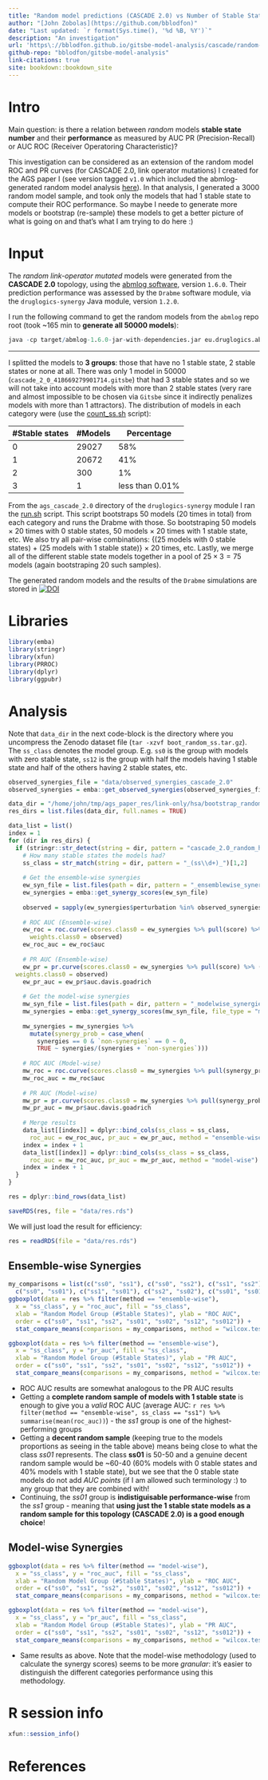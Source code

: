 ```yaml
---
title: "Random model predictions (CASCADE 2.0) vs Number of Stable States"
author: "[John Zobolas](https://github.com/bblodfon)"
date: "Last updated: `r format(Sys.time(), '%d %B, %Y')`"
description: "An investigation"
url: 'https\://bblodfon.github.io/gitsbe-model-analysis/cascade/random-model-ss/index.html'
github-repo: "bblodfon/gitsbe-model-analysis"
link-citations: true
site: bookdown::bookdown_site
---
```


# Intro {-}

:::{.green-box}
Main question: is there a relation between *random* models **stable state number** and their **performance** as measured by AUC PR (Precision-Recall) or AUC ROC (Receiver Operatoring Characteristic)?
:::

This investigation can be considered as an extension of the random model ROC and PR curves (for CASCADE 2.0, link operator mutations) I created for the AGS paper I (see version tagged `v1.0` which included the abmlog-generated random model analysis [here](https://github.com/bblodfon/ags-paper-1/releases/tag/v1.0)).
In that analysis, I generated a $3000$ random model sample, and took only the models that had 1 stable state to compute their ROC performance. 
So maybe I neede to generate more models or bootstrap (re-sample) these models to get a better picture of what is going on and that's what I am trying to do here :)

# Input {-}

The *random link-operator mutated* models were generated from the **CASCADE 2.0** topology, using the [abmlog software](https://github.com/druglogics/abmlog), version `1.6.0`.
Their prediction performance was assessed by the `Drabme` software module, via the `druglogics-synergy` Java module, version `1.2.0`.

I run the following command to get the random models from the `abmlog` repo root (took ~165 min to **generate all $50000$ models**):
```r
java -cp target/abmlog-1.6.0-jar-with-dependencies.jar eu.druglogics.abmlog.RandomBooleanModelGenerator --file=test/cascade_2_0.sif --num=50000
```

---

I splitted the models to **3 groups**: those that have no 1 stable state, 2 stable states or none at all.
There was only 1 model in $50000$ (`cascade_2_0_418669279901714.gitsbe`) that had 3 stable states and so we will not take into account models with more than 2 stable states (very rare and almost impossible to be chosen via `Gitsbe` since it indirectly penalizes models with more than 1 attractors).
The distribution of models in each category were (use the [count_ss.sh](https://raw.githubusercontent.com/bblodfon/gitsbe-model-analysis/master/cascade/random-model-ss/data/count_ss.sh) script):

| #Stable states | #Models | Percentage |
|---|---|---|
| 0 | 29027 | 58% |
| 1 | 20672 | 41% |
| 2 | 300   | 1%  |
| 3 | 1     | less than 0.01%  |

From the `ags_cascade_2.0` directory of the `druglogics-synergy` module I ran the [run.sh](https://raw.githubusercontent.com/bblodfon/gitsbe-model-analysis/master/cascade/random-model-ss/data/run.sh) script.
This script bootstraps $50$ models ($20$ times in total) from each category and runs the Drabme with those.
So bootstraping $50$ models $\times \text{ }20$ times with 0 stable states, $50$ models $\times \text{ }20$ times with 1 stable state, etc.
We also try all pair-wise combinations: {($25$ models with 0 stable states) + ($25$ models with 1 stable state)} $\times\text{ }20$ times, etc.
Lastly, we merge all of the different stable state models together in a pool of $25\times3=75$ models (again bootstraping $20$ such samples).

:::{.orange-box}
The generated random models and the results of the `Drabme` simulations are stored in 
[![DOI](https://zenodo.org/badge/DOI/10.5281/zenodo.3932382.svg)](https://doi.org/10.5281/zenodo.3932382)
:::

# Libraries {-}

```r
library(emba)
library(stringr)
library(xfun)
library(PRROC)
library(dplyr)
library(ggpubr)
```

# Analysis {-}

Note that `data_dir` in the next code-block is the directory where you uncompress the Zenodo dataset file (`tar -xzvf boot_random_ss.tar.gz`).
The `ss_class` denotes the model group.
E.g. `ss0` is the group with models with zero stable state, `ss12` is the group with half the models having 1 stable state and half of the others having 2 stable states, etc.

```r
observed_synergies_file = "data/observed_synergies_cascade_2.0"
observed_synergies = emba::get_observed_synergies(observed_synergies_file)

data_dir = "/home/john/tmp/ags_paper_res/link-only/hsa/bootstrap_random_ss"
res_dirs = list.files(data_dir, full.names = TRUE)

data_list = list()
index = 1
for (dir in res_dirs) {
  if (stringr::str_detect(string = dir, pattern = "cascade_2.0_random_hsa_ss")) {
    # How many stable states the models had?
    ss_class = str_match(string = dir, pattern = "_(ss\\d+)_")[1,2]
    
    # Get the ensemble-wise synergies
    ew_syn_file = list.files(path = dir, pattern = "_ensemblewise_synergies.tab", full.names = TRUE)
    ew_synergies = emba::get_synergy_scores(ew_syn_file)
    
    observed = sapply(ew_synergies$perturbation %in% observed_synergies, as.integer)
    
    # ROC AUC (Ensemble-wise)
    ew_roc = roc.curve(scores.class0 = ew_synergies %>% pull(score) %>% (function(x) {-x}), 
      weights.class0 = observed)
    ew_roc_auc = ew_roc$auc
    
    # PR AUC (Ensemble-wise)
    ew_pr = pr.curve(scores.class0 = ew_synergies %>% pull(score) %>% (function(x) {-x}), 
  weights.class0 = observed)
    ew_pr_auc = ew_pr$auc.davis.goadrich
    
    # Get the model-wise synergies
    mw_syn_file = list.files(path = dir, pattern = "_modelwise_synergies.tab", full.names = TRUE)
    mw_synergies = emba::get_synergy_scores(mw_syn_file, file_type = "modelwise")
    
    mw_synergies = mw_synergies %>% 
      mutate(synergy_prob = case_when(
        synergies == 0 & `non-synergies` == 0 ~ 0, 
        TRUE ~ synergies/(synergies + `non-synergies`)))
    
    # ROC AUC (Model-wise)
    mw_roc = roc.curve(scores.class0 = mw_synergies %>% pull(synergy_prob), weights.class0 = observed)
    mw_roc_auc = mw_roc$auc
    
    # PR AUC (Model-wise)
    mw_pr = pr.curve(scores.class0 = mw_synergies %>% pull(synergy_prob), weights.class0 = observed)
    mw_pr_auc = mw_pr$auc.davis.goadrich
    
    # Merge results
    data_list[[index]] = dplyr::bind_cols(ss_class = ss_class, 
      roc_auc = ew_roc_auc, pr_auc = ew_pr_auc, method = "ensemble-wise")
    index = index + 1
    data_list[[index]] = dplyr::bind_cols(ss_class = ss_class, 
      roc_auc = mw_roc_auc, pr_auc = mw_pr_auc, method = "model-wise")
    index = index + 1
  }
}

res = dplyr::bind_rows(data_list)

saveRDS(res, file = "data/res.rds")
```

We will just load the result for efficiency:
```r
res = readRDS(file = "data/res.rds")
```

## Ensemble-wise Synergies {-}

```r
my_comparisons = list(c("ss0", "ss1"), c("ss0", "ss2"), c("ss1", "ss2"), 
  c("ss0", "ss01"), c("ss1", "ss01"), c("ss2", "ss02"), c("ss01", "ss012"),  c("ss12", "ss012"))
ggboxplot(data = res %>% filter(method == "ensemble-wise"), 
  x = "ss_class", y = "roc_auc", fill = "ss_class",
  xlab = "Random Model Group (#Stable States)", ylab = "ROC AUC",
  order = c("ss0", "ss1", "ss2", "ss01", "ss02", "ss12", "ss012")) + 
  stat_compare_means(comparisons = my_comparisons, method = "wilcox.test", label = "p.signif")

ggboxplot(data = res %>% filter(method == "ensemble-wise"),
  x = "ss_class", y = "pr_auc", fill = "ss_class", 
  xlab = "Random Model Group (#Stable States)", ylab = "PR AUC",
  order = c("ss0", "ss1", "ss2", "ss01", "ss02", "ss12", "ss012")) +
  stat_compare_means(comparisons = my_comparisons, method = "wilcox.test", label = "p.signif")
```

- ROC AUC results are somewhat analogous to the PR AUC results
- Getting a **complete random sample of models with 1 stable state** is enough to give you a *valid* ROC AUC (average AUC: `r res %>% filter(method == "ensemble-wise", ss_class == "ss1") %>% summarise(mean(roc_auc))`) - the *ss1* group is one of the highest-performing groups
- Getting a **decent random sample** (keeping true to the models proportions as seeing in the table above) means being close to what the class *ss01* represents.
The class **ss01** is 50-50 and a genuine decent random sample would be ~60-40 (60% models with 0 stable states and 40% models with 1 stable state), but we see that the 0 stable state models do not add *AUC points* (if I am allowed such terminology :) to any group that they are combined with!
- Continuing, the *ss01* group is **indistiguisable performance-wise** from the *ss1* group - meaning that **using just the $1$ stable state models as a random sample for this topology (CASCADE 2.0) is a good enough choice**!

## Model-wise Synergies {-}

```r
ggboxplot(data = res %>% filter(method == "model-wise"),
  x = "ss_class", y = "roc_auc", fill = "ss_class",
  xlab = "Random Model Group (#Stable States)", ylab = "ROC AUC",
  order = c("ss0", "ss1", "ss2", "ss01", "ss02", "ss12", "ss012")) +
  stat_compare_means(comparisons = my_comparisons, method = "wilcox.test", label = "p.signif")

ggboxplot(data = res %>% filter(method == "model-wise"),
  x = "ss_class", y = "pr_auc", fill = "ss_class",
  xlab = "Random Model Group (#Stable States)", ylab = "PR AUC",
  order = c("ss0", "ss1", "ss2", "ss01", "ss02", "ss12", "ss012")) + 
  stat_compare_means(comparisons = my_comparisons, method = "wilcox.test", label = "p.signif")
```

- Same results as above.
Note that the model-wise methodology (used to calculate the synergy scores) seems to be more *granular*: it's easier to distinguish the different categories performance using this methodology.

# R session info {-}

```r
xfun::session_info()
```

# References {-}
